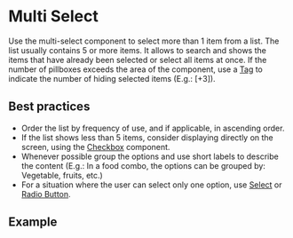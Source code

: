 
# Multi Select

Use the multi-select component to select more than 1 item from a list. The list usually contains 5 or more items. It allows to search and shows the items that have already been selected or select all items at once.
If the number of pillboxes exceeds the area of the component, use a [Tag](/components/tag) to indicate the number of hiding selected items (E.g.: [+3]).

## Best practices

- Order the list by frequency of use, and if applicable, in ascending order.
- If the list shows less than 5 items, consider displaying directly on the screen, using the [Checkbox](/components/checkbox) component.
- Whenever possible group the options and use short labels to describe the content (E.g.: In a food combo, the options can be grouped by: Vegetable, fruits, etc.)
- For a situation where the user can select only one option, use [Select](/components/select) or [Radio Button](/components/radio-button).

## Example

<Demo src='pages/components/multi-select/MultiSelect' />
